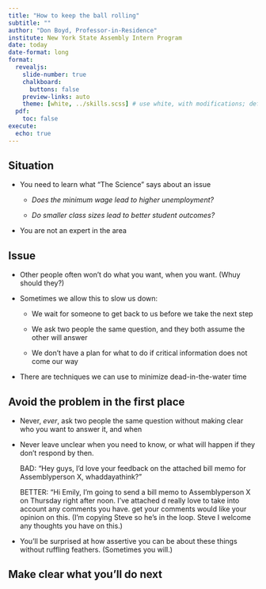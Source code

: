 ```yaml
---
title: "How to keep the ball rolling"
subtitle: ""
author: "Don Boyd, Professor-in-Residence"
institute: New York State Assembly Intern Program
date: today
date-format: long
format:
  revealjs: 
    slide-number: true
    chalkboard: 
      buttons: false
    preview-links: auto
    theme: [white, ../skills.scss] # use white, with modifications; default also ok
  pdf:
    toc: false    
execute:
  echo: true
---
```


## Situation

-   You need to learn what "The Science" says about an issue

    -   *Does the minimum wage lead to higher unemployment?*

    -   *Do smaller class sizes lead to better student outcomes?*

-   You are not an expert in the area


```{=html}
<!--

Rendering:

# quarto render keepballrolling.qmd --to html
# quarto render keepballrolling.qmd --to pdf


Publishing to the web:

quarto publish netlify keepballrolling.qmd
quarto publish netlify keepballrolling.qmd --no-render --no-browser --no-prompt
quarto publish netlify keepballrolling.qmd --no-browser --no-prompt

https://boyd-keepballrolling.netlify.app

The <dd> tag is used to describe a term/name in a description list.

The <dd> tag is used in conjunction with <dl> (defines a description list) and <dt> (defines terms/names).

Inside a <dd> tag you can put paragraphs, line breaks, images, links, lists, etc.

Document font size - see process for live review
https://www.youtube.com/watch?v=yAlhq8yhLsw


-->
```


## Issue

-	Other people often won't do what you want, when you want. (Whuy should they?)

-	Sometimes we allow this to slow us down:

	-	We wait for someone to get back to us before we take the next step

	-	We ask two people the same question, and they both assume the other will answer

	-	We don't have a plan for what to do if critical information does not come our way

-	There are techniques we can use to minimize dead-in-the-water time

## Avoid the problem in the first place

-	Never, *ever*, ask two people the same question without making clear who you want to answer it, and when

-	Never leave unclear when you need to know, or what will happen if they don't respond by then.

	BAD: "Hey guys, I'd love your feedback on the attached bill memo for Assemblyperson X, whaddayathink?"

	BETTER: "Hi Emily, I'm going to send a bill memo to Assemblyperson X on Thursday right after noon. I've attached d really love to take into account any comments you have. get your comments would like your opinion on this. (I'm copying Steve so he's in the loop. Steve I welcome any thoughts you have on this.)

-	You'll be surprised at how assertive you can be about these things without ruffling feathers. (Sometimes you will.)

## Make clear what you'll do next

